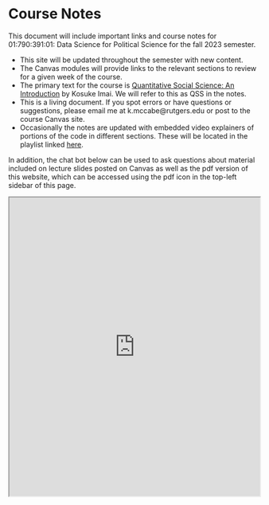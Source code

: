 # Course Notes {.unnumbered}

This document will include important links and course notes for 01:790:391:01: Data Science for Political Science for the fall 2023 semester.

-   This site will be updated throughout the semester with new content.
-   The Canvas modules will provide links to the relevant sections to review for a given week of the course.
-   The primary text for the course is [Quantitative Social Science: An Introduction](https://qss.princeton.press/qss-an-introduction/) by Kosuke Imai. We will refer to this as QSS in the notes.
-   This is a living document. If you spot errors or have questions or suggestions, please email me at k.mccabe\@rutgers.edu or post to the course Canvas site.
-   Occasionally the notes are updated with embedded video explainers of portions of the code in different sections. These will be located in the playlist linked [here](https://youtube.com/playlist?list=PLx0unV_UpWcVWiQgq55YZxemiH7KrtPU-).

In addition, the chat bot below can be used to ask questions about material included on lecture slides posted on Canvas as well as the pdf version of this website, which can be accessed using the pdf icon in the top-left sidebar of this page.

```{=html}

<iframe width="100%" height="600px" src="https://replit.com/@ktmccabe/dsps-chat-bot?embed=true">

</iframe>
```

